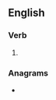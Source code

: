 ==English==

===Verb===
{{head|en|verb form}}

# {{lb|en|US}} {{en-past of|pedal}}

===Anagrams===
* {{anagrams|en|a=addeelp|pleaded}}